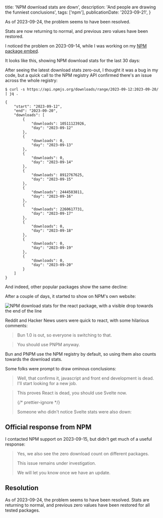   title: 'NPM download stats are down',
  description: 'And people are drawing the funniest conclusions',
  tags: ['npm'],
  publicationDate: '2023-09-21',
}

<Note status="info">
As of 2023-09-24, the problem seems to have been resolved.

Stats are now returning to normal, and previous zero values have been restored.

</Note>

I noticed the problem on 2023-09-14, while I was working on my
[NPM package embed](https://github.com/franky47/francoisbest.com/blob/next/packages/francoisbest.com/src/ui/embeds/npm-package.tsx).

It looks like this, showing NPM download stats for the last 30 days:

<NpmPackage
  pkg="react"
  repo="facebook/react"
  accent="text-cyan-500 dark:text-cyan-400"
/>

After seeing the latest download stats zero-out, I thought it was a bug in my code,
but a quick call to the NPM registry API confirmed there's an issue across the whole registry:

```shell {12,16,32,36,40}
$ curl -s https://api.npmjs.org/downloads/range/2023-09-12:2023-09-20/ | jq .

{
    "start": "2023-09-12",
    "end": "2023-09-20",
    "downloads": [
        {
            "downloads": 10511123926,
            "day": "2023-09-12"
        },
        {
            "downloads": 0,
            "day": "2023-09-13"
        },
        {
            "downloads": 0,
            "day": "2023-09-14"
        },
        {
            "downloads": 8912767625,
            "day": "2023-09-15"
        },
        {
            "downloads": 2444583811,
            "day": "2023-09-16"
        },
        {
            "downloads": 2260617731,
            "day": "2023-09-17"
        },
        {
            "downloads": 0,
            "day": "2023-09-18"
        },
        {
            "downloads": 0,
            "day": "2023-09-19"
        },
        {
            "downloads": 0,
            "day": "2023-09-20"
        }
    ]
}
```

And indeed, other popular packages show the same decline:

<NpmPackage
  pkg="vue"
  repo="vuejs/core"
  accent="text-emerald-500 dark:text-emerald-400"
/>

<NpmPackage
  pkg="@angular/core"
  repo="angular/angular"
  accent="text-red-500 dark:text-red-400"
/>

After a couple of days, it started to show on NPM's own website:

![NPM download stats for the react package, with a visible drop towards the end of the line](./react-downloads.png)

Reddit and Hacker News users were quick to react, with some hilarious comments:

> Bun 1.0 is out, so everyone is switching to that.

> You should use PNPM anyway.

<Note status="info">
  Bun and PNPM use the NPM registry by default, so using them also counts
  towards the download stats.
</Note>

Some folks were prompt to draw ominous conclusions:

> Well, that confirms it, javascript and front end development is dead. I'll start looking for a new job.

> This proves React is dead, you should use Svelte now.
>
> {/* prettier-ignore */}
> <figcaption className="not-italic">Someone who didn't notice Svelte stats were also down:</figcaption>

<NpmPackage
  pkg="svelte"
  repo="sveltejs/svelte"
  accent="text-orange-500 dark:text-orange-400"
/>

## Official response from NPM

I contacted NPM support on 2023-09-15, but didn't get much of a useful response:

> Yes, we also see the zero download count on different packages.
>
> This issue remains under investigation.
>
> We will let you know once we have an update.

## Resolution

As of 2023-09-24, the problem seems to have been resolved.
Stats are returning to normal, and previous zero values have been restored for
all tested packages.
